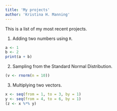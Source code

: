 ```yaml
---
title: 'My projects'
author: 'Kristina H. Manning'
---
```


This is a list of my most recent projects.

1. Adding two numbers using `R`.
```r
a <- 1
b <- 2
print(a + b)
```

2. Sampling from the Standard Normal Distribution.
```r
(v <- rnorm(n = 10))
```

3. Multiplying two vectors.
```r
x <- seq(from = 1, to = 3, by = 1)
y <- seq(from = 4, to = 6, by = 1)
(z <- x %*% y)
```

